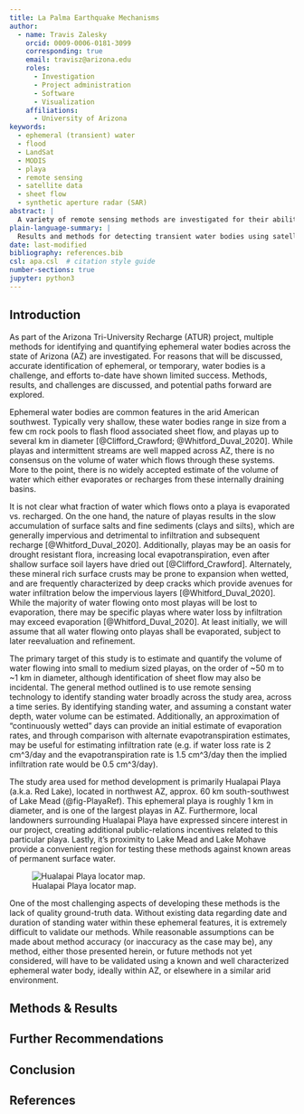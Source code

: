 ```yaml
---
title: La Palma Earthquake Mechanisms
author:
  - name: Travis Zalesky
    orcid: 0009-0006-0181-3099
    corresponding: true
    email: travisz@arizona.edu
    roles:
      - Investigation
      - Project administration
      - Software
      - Visualization
    affiliations:
      - University of Arizona
keywords:
  - ephemeral (transient) water
  - flood
  - LandSat
  - MODIS
  - playa
  - remote sensing
  - satellite data
  - sheet flow
  - synthetic aperture radar (SAR)
abstract: |
  A variety of remote sensing methods are investigated for their ability to detect ephemeral water bodies across the state of Arizona. The strengths and weaknesses of each are discussed.
plain-language-summary: |
  Results and methods for detecting transient water bodies using satellite data.
date: last-modified
bibliography: references.bib
csl: apa.csl  # citation style guide
number-sections: true
jupyter: python3
---
```


## Introduction
As part of the Arizona Tri-University Recharge (ATUR) project, multiple methods for identifying and quantifying ephemeral water bodies across the state of Arizona (AZ) are investigated. For reasons that will be discussed, accurate identification of ephemeral, or temporary, water bodies is a challenge, and efforts to-date have shown limited success. Methods, results, and challenges are discussed, and potential paths forward are explored.

Ephemeral water bodies are common features in the arid American southwest. Typically very shallow, these water bodies range in size from a few cm rock pools to flash flood associated sheet flow, and playas up to several km in diameter [@Clifford_Crawford; @Whitford_Duval_2020]. While playas and intermittent streams are well mapped across AZ, there is no consensus on the volume of water which flows through these systems. More to the point, there is no widely accepted estimate of the volume of water which either evaporates or recharges from these internally draining basins. 

It is not clear what fraction of water which flows onto a playa is evaporated vs. recharged. On the one hand, the nature of playas results in the slow accumulation of surface salts and fine sediments (clays and silts), which are generally impervious and detrimental to infiltration and subsequent recharge [@Whitford_Duval_2020]. Additionally, playas may be an oasis for drought resistant flora, increasing local evapotranspiration, even after shallow surface soil layers have dried out [@Clifford_Crawford]. Alternately, these mineral rich surface crusts may be prone to expansion when wetted, and are frequently characterized by deep cracks which provide avenues for water infiltration below the impervious layers [@Whitford_Duval_2020]. While the majority of water flowing onto most playas will be lost to evaporation, there may be specific playas where water loss by infiltration may exceed evaporation [@Whitford_Duval_2020]. At least initially, we will assume that all water flowing onto playas shall be evaporated, subject to later reevaluation and refinement.

The primary target of this study is to estimate and quantify the volume of water flowing into small to medium sized playas, on the order of ~50 m to ~1 km in diameter, although identification of sheet flow may also be incidental. The general method outlined is to use remote sensing technology to identify standing water broadly across the study area, across a time series. By identifying standing water, and assuming a constant water depth, water volume can be estimated. Additionally, an approximation of "continuously wetted" days can provide an initial estimate of evaporation rates, and through comparison with alternate evapotranspiration estimates, may be useful for estimating infiltration rate (e.g. if water loss rate is 2 cm^3/day and the evapotranspiration rate is 1.5 cm^3/day then the implied infiltration rate would be 0.5 cm^3/day).

The study area used for method development is primarily Hualapai Playa (a.k.a. Red Lake), located in northwest AZ, approx. 60 km south-southwest of Lake Mead (@fig-PlayaRef). This ephemeral playa is roughly 1 km in diameter, and is one of the largest playas in AZ. Furthermore, local landowners surrounding Hualapai Playa have expressed sincere interest in our project, creating additional public-relations incentives related to this particular playa. Lastly, it's proximity to Lake Mead and Lake Mohave provide a convenient region for testing these methods against known areas of permanent surface water.

![Hualapai Playa locator map.](images/Hualapai_Playa_Reference.png){#fig-PlayaRef}

One of the most challenging aspects of developing these methods is the lack of quality ground-truth data. Without existing data regarding date and duration of standing water within these ephemeral features, it is extremely difficult to validate our methods. While reasonable assumptions can be made about method accuracy (or inaccuracy as the case may be), any method, either those presented herein, or future methods not yet considered, will have to be validated using a known and well characterized ephemeral water body, ideally within AZ, or elsewhere in a similar arid environment. 

## Methods & Results

## Further Recommendations

## Conclusion

## References {.unnumbered}

::: {#refs}
:::
